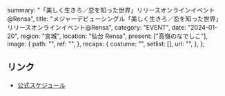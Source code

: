   summary: "「美しく生きろ／恋を知った世界」リリースオンラインイベント@Rensa",
  title: "メジャーデビューシングル「美しく生きろ／恋を知った世界」リリースオンラインイベント@Rensa",
  category: "EVENT",
  date: "2024-01-20",
  region: "宮城",
  location: "仙台 Rensa",
  present: ["高嶺のなでしこ"],
  image: {
    path: "",
    ref: "",
  },
  recaps: {
    costume: "",
    setlist: [],
    url: "",
  },
};

## リンク

- [公式スケジュール](https://takanenonadeshiko.jp/?p=1699)
